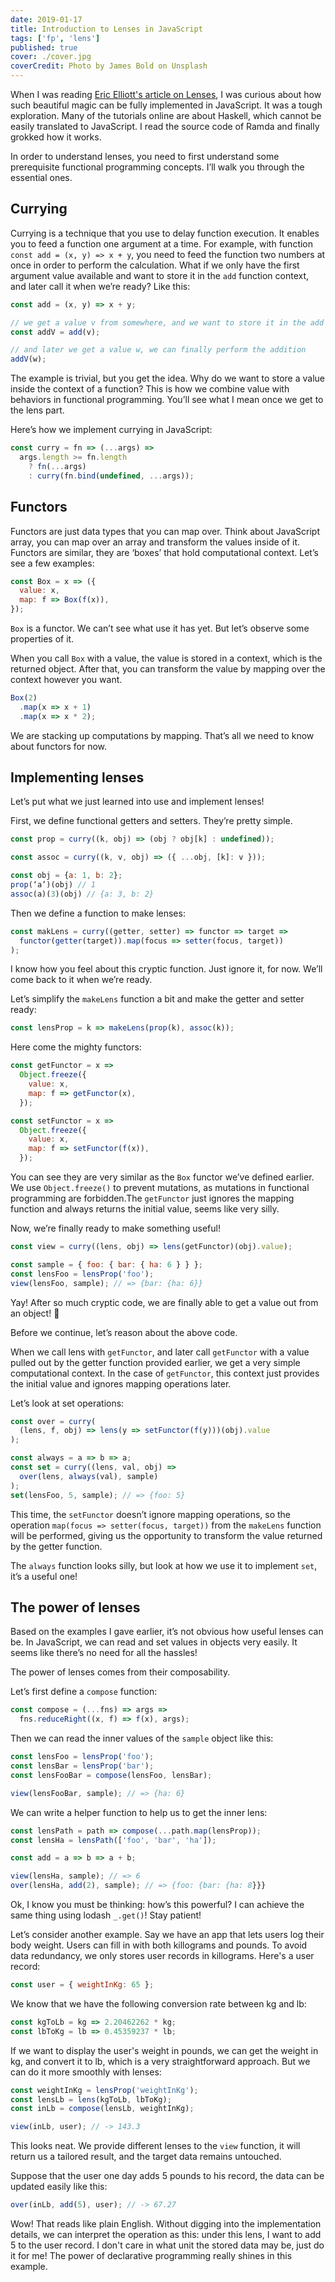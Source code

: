 ```yaml
---
date: 2019-01-17
title: Introduction to Lenses in JavaScript
tags: ['fp', 'lens']
published: true
cover: ./cover.jpg
coverCredit: Photo by James Bold on Unsplash
---
```


When I was reading [Eric Elliott's article on Lenses](https://medium.com/javascript-scene/lenses-b85976cb0534), I was curious about how such beautiful magic can be fully implemented in JavaScript. It was a tough exploration. Many of the tutorials online are about Haskell, which cannot be easily translated to JavaScript. I read the source code of Ramda and finally grokked how it works.

In order to understand lenses, you need to first understand some prerequisite functional programming concepts. I’ll walk you through the essential ones.

## Currying

Currying is a technique that you use to delay function execution. It enables you to feed a function one argument at a time. For example, with function `const add = (x, y) => x + y`, you need to feed the function two numbers at once in order to perform the calculation. What if we only have the first argument value available and want to store it in the `add` function context, and later call it when we’re ready? Like this:

```javascript
const add = (x, y) => x + y;

// we get a value v from somewhere, and we want to store it in the add function context
const addV = add(v);

// and later we get a value w, we can finally perform the addition
addV(w);
```

The example is trivial, but you get the idea. Why do we want to store a value inside the context of a function? This is how we combine value with behaviors in functional programming. You’ll see what I mean once we get to the lens part.

Here’s how we implement currying in JavaScript:

```javascript
const curry = fn => (...args) =>
  args.length >= fn.length
    ? fn(...args)
    : curry(fn.bind(undefined, ...args));
```

## Functors

Functors are just data types that you can map over. Think about JavaScript array, you can map over an array and transform the values inside of it. Functors are similar, they are ‘boxes’ that hold computational context. Let’s see a few examples:

```javascript
const Box = x => ({
  value: x,
  map: f => Box(f(x)),
});
```

`Box` is a functor. We can’t see what use it has yet. But let’s observe some properties of it.

When you call `Box` with a value, the value is stored in a context, which is the returned object. After that, you can transform the value by mapping over the context however you want.

```javascript
Box(2)
  .map(x => x + 1)
  .map(x => x * 2);
```

We are stacking up computations by mapping. That’s all we need to know about functors for now.

## Implementing lenses

Let’s put what we just learned into use and implement lenses!

First, we define functional getters and setters. They’re pretty simple.

```javascript
const prop = curry((k, obj) => (obj ? obj[k] : undefined));

const assoc = curry((k, v, obj) => ({ ...obj, [k]: v }));

const obj = {a: 1, b: 2};
prop(‘a’)(obj) // 1
assoc(a)(3)(obj) // {a: 3, b: 2}
```

Then we define a function to make lenses:

```javascript
const makLens = curry((getter, setter) => functor => target =>
  functor(getter(target)).map(focus => setter(focus, target))
);
```

I know how you feel about this cryptic function. Just ignore it, for now. We’ll come back to it when we’re ready.

Let’s simplify the `makeLens` function a bit and make the getter and setter ready:

```javascript
const lensProp = k => makeLens(prop(k), assoc(k));
```

Here come the mighty functors:

```javascript
const getFunctor = x =>
  Object.freeze({
    value: x,
    map: f => getFunctor(x),
  });

const setFunctor = x =>
  Object.freeze({
    value: x,
    map: f => setFunctor(f(x)),
  });
```

You can see they are very similar as the `Box` functor we’ve defined earlier. We use `Object.freeze()` to prevent mutations, as mutations in functional programming are forbidden.The `getFunctor` just ignores the mapping function and always returns the initial value, seems like very silly.

Now, we’re finally ready to make something useful!

```javascript
const view = curry((lens, obj) => lens(getFunctor)(obj).value);

const sample = { foo: { bar: { ha: 6 } } };
const lensFoo = lensProp('foo');
view(lensFoo, sample); // => {bar: {ha: 6}}
```

Yay! After so much cryptic code, we are finally able to get a value out from an object! 🤣

Before we continue, let’s reason about the above code.

When we call lens with `getFunctor`, and later call `getFunctor` with a value pulled out by the getter function provided earlier, we get a very simple computational context. In the case of `getFunctor`, this context just provides the initial value and ignores mapping operations later.

Let’s look at set operations:

```javascript
const over = curry(
  (lens, f, obj) => lens(y => setFunctor(f(y)))(obj).value
);

const always = a => b => a;
const set = curry((lens, val, obj) =>
  over(lens, always(val), sample)
);
set(lensFoo, 5, sample); // => {foo: 5}
```

This time, the `setFunctor` doesn’t ignore mapping operations, so the operation `map(focus => setter(focus, target))` from the `makeLens` function will be performed, giving us the opportunity to transform the value returned by the getter function.

The `always` function looks silly, but look at how we use it to implement `set`, it’s a useful one!

## The power of lenses

Based on the examples I gave earlier, it’s not obvious how useful lenses can be. In JavaScript, we can read and set values in objects very easily. It seems like there’s no need for all the hassles!

<Callout>The power of lenses comes from their composability.</Callout>

Let’s first define a `compose` function:

```javascript
const compose = (...fns) => args =>
  fns.reduceRight((x, f) => f(x), args);
```

Then we can read the inner values of the `sample` object like this:

```javascript
const lensFoo = lensProp('foo');
const lensBar = lensProp('bar');
const lensFooBar = compose(lensFoo, lensBar);

view(lensFooBar, sample); // => {ha: 6}
```

We can write a helper function to help us to get the inner lens:

```javascript
const lensPath = path => compose(...path.map(lensProp));
const lensHa = lensPath(['foo', 'bar', 'ha']);

const add = a => b => a + b;

view(lensHa, sample); // => 6
over(lensHa, add(2), sample); // => {foo: {bar: {ha: 8}}}
```

Ok, I know you must be thinking: how’s this powerful? I can achieve the same thing using lodash `_.get()`! Stay patient!

Let’s consider another example. Say we have an app that lets users log their body weight. Users can fill in with both killograms and pounds. To avoid data redundancy, we only stores user records in killograms. Here's a user record:

```javascript
const user = { weightInKg: 65 };
```

We know that we have the following conversion rate between kg and lb:

```js
const kgToLb = kg => 2.20462262 * kg;
const lbToKg = lb => 0.45359237 * lb;
```

If we want to display the user's weight in pounds, we can get the weight in kg, and convert it to lb, which is a very straightforward approach. But we can do it more smoothly with lenses:

```js
const weightInKg = lensProp('weightInKg');
const lensLb = lens(kgToLb, lbToKg);
const inLb = compose(lensLb, weightInKg);

view(inLb, user); // -> 143.3
```

This looks neat. We provide different lenses to the `view` function, it will return us a tailored result, and the target data remains untouched.

Suppose that the user one day adds 5 pounds to his record, the data can be updated easily like this:

```javascript
over(inLb, add(5), user); // -> 67.27
```

Wow! That reads like plain English. Without digging into the implementation details, we can interpret the operation as this: under this lens, I want to add 5 to the user record. I don't care in what unit the stored data may be, just do it for me! The power of declarative programming really shines in this example.

